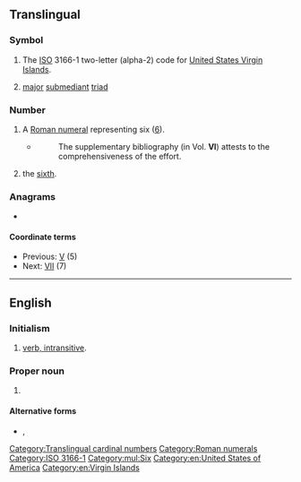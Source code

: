 {{character info/new|Ⅵ}}
{{also|vi|Vi|VI|.vi|vì|vị|v.i.|v. i.|V.I.|V. I.}}
==Translingual==

===Symbol===
{{head|mul|symbol}}

# The [[ISO]] 3166-1 two-letter (alpha-2) code for [[United States Virgin Islands]].
# {{lb|mul|music}} [[major]] [[submediant]] [[triad]]

===Number===
{{mul-number}}

# A [[Roman numeral]] representing six ([[six|6]]).
#* {{RQ:Schuster Hepaticae V|viii}}
#*: The supplementary bibliography (in Vol. '''VI''') attests to the comprehensiveness of the effort.
# {{lb|mul|ordinal|especially in the names of aristocracy}} the [[sixth]].

===Anagrams===

* {{l|mul|IV}}

====Coordinate terms====
* Previous: [[V]] (5)
* Next: [[VII]] (7)

[[Category:Translingual cardinal numbers]]
[[Category:Roman numerals]]
[[Category:ISO 3166-1]]
[[Category:mul:Six]]

----

==English==

===Initialism===
{{rfc-header|Initialism}}
{{en-initialism}}

# [[intransitive verb|verb, intransitive]].

===Proper noun===
{{en-proper-noun}}

# {{abbreviation of|lang=en|Virgin Islands}}

====Alternative forms====
* {{sense|Virgin Islands}} {{l|en|V.I.}} , {{l|en|V. I.}}

[[Category:en:United States of America]]
[[Category:en:Virgin Islands]]